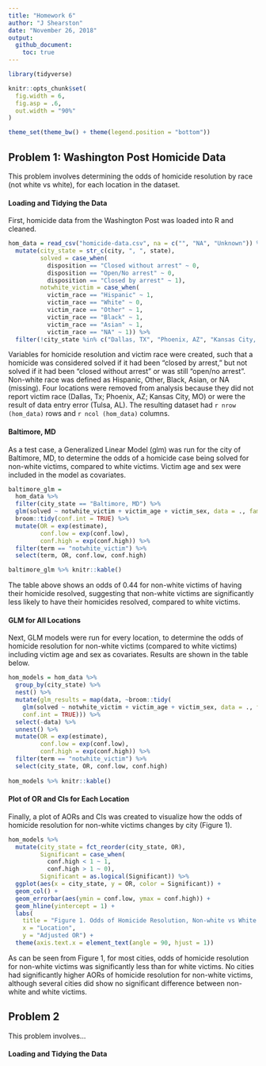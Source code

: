 ```yaml
---
title: "Homework 6"
author: "J Shearston"
date: "November 26, 2018"
output: 
  github_document:
    toc: true
---
```



```r

library(tidyverse)

knitr::opts_chunk$set(
  fig.width = 6,
  fig.asp = .6,
  out.width = "90%"
)

theme_set(theme_bw() + theme(legend.position = "bottom"))

```


## Problem 1: Washington Post Homicide Data

This problem involves determining the odds of homicide resolution by race (not white vs white), for each location in the dataset. 

#### Loading and Tidying the Data 

First, homicide data from the Washington Post was loaded into R and cleaned. 

```r

hom_data = read_csv("homicide-data.csv", na = c("", "NA", "Unknown")) %>%
  mutate(city_state = str_c(city, ", ", state),
         solved = case_when(
           disposition == "Closed without arrest" ~ 0, 
           disposition == "Open/No arrest" ~ 0, 
           disposition == "Closed by arrest" ~ 1),
         notwhite_victim = case_when(
           victim_race == "Hispanic" ~ 1,
           victim_race == "White" ~ 0,
           victim_race == "Other" ~ 1,
           victim_race == "Black" ~ 1,
           victim_race == "Asian" ~ 1,
           victim_race == "NA" ~ 1)) %>% 
  filter(!city_state %in% c("Dallas, TX", "Phoenix, AZ", "Kansas City, MO", "Tulsa, AL"))

```

Variables for homicide resolution and victim race were created, such that a homicide was considered solved if it had been "closed by arrest," but not solved if it had been "closed without arrest" or was still "open/no arrest". Non-white race was defined as Hispanic, Other, Black, Asian, or NA (missing). Four locations were removed from analysis because they did not report victim race (Dallas, Tx; Phoenix, AZ; Kansas City, MO) or were the result of data entry error (Tulsa, AL). The resulting dataset had `r nrow (hom_data)` rows and `r ncol (hom_data)` columns.

#### Baltimore, MD

As a test case, a Generalized Linear Model (glm) was run for the city of Baltimore, MD, to determine the odds of a homicide case being solved for non-white victims, compared to white victims. Victim age and sex were included in the model as covariates. 

```r

baltimore_glm = 
  hom_data %>% 
  filter(city_state == "Baltimore, MD") %>% 
  glm(solved ~ notwhite_victim + victim_age + victim_sex, data = ., family = binomial()) %>%
  broom::tidy(conf.int = TRUE) %>% 
  mutate(OR = exp(estimate),
         conf.low = exp(conf.low),
         conf.high = exp(conf.high)) %>%
  filter(term == "notwhite_victim") %>% 
  select(term, OR, conf.low, conf.high) 

baltimore_glm %>% knitr::kable()

```

The table above shows an odds of 0.44 for non-white victims of having their homicide resolved, suggesting that non-white victims are significantly less likely to have their homicides resolved, compared to white victims.

#### GLM for All Locations

Next, GLM models were run for every location, to determine the odds of homicide resolution for non-white victims (compared to white victims) including victim age and sex as covariates. Results are shown in the table below. 

```r

hom_models = hom_data %>%
  group_by(city_state) %>% 
  nest() %>% 
  mutate(glm_results = map(data, ~broom::tidy(
    glm(solved ~ notwhite_victim + victim_age + victim_sex, data = ., family = binomial()),
    conf.int = TRUE))) %>%
  select(-data) %>% 
  unnest() %>% 
  mutate(OR = exp(estimate),
         conf.low = exp(conf.low),
         conf.high = exp(conf.high)) %>% 
  filter(term == "notwhite_victim") %>% 
  select(city_state, OR, conf.low, conf.high)
  
hom_models %>% knitr::kable()

```

#### Plot of OR and CIs for Each Location

Finally, a plot of AORs and CIs was created to visualize how the odds of homicide resolution for non-white victims changes by city (Figure 1). 

```r

hom_models %>% 
  mutate(city_state = fct_reorder(city_state, OR),
         Significant = case_when(
           conf.high < 1 ~ 1,
           conf.high > 1 ~ 0),
         Significant = as.logical(Significant)) %>% 
  ggplot(aes(x = city_state, y = OR, color = Significant)) +
  geom_col() +
  geom_errorbar(aes(ymin = conf.low, ymax = conf.high)) +
  geom_hline(yintercept = 1) +
  labs(
    title = "Figure 1. Odds of Homicide Resolution, Non-white vs White Race",
    x = "Location",
    y = "Adjusted OR") +
  theme(axis.text.x = element_text(angle = 90, hjust = 1))

```

As can be seen from Figure 1, for most cities, odds of homicide resolution for non-white victims was significantly less than for white victims. No cities had significantly higher AORs of homicide resolution for non-white victims, although several cities did show no significant difference between non-white and white victims.

## Problem 2

This problem involves...

#### Loading and Tidying the Data

```r



```

